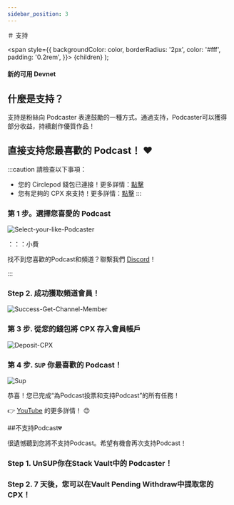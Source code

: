 ```yaml
---
sidebar_position: 3
---
```


＃ 支持

   <span
    style={{
      backgroundColor: color,
      borderRadius: '2px',
      color: '#fff',
      padding: '0.2rem',
    }}>
    {children}
  </span>
);

#### 新的可用 <Highlight color="#25c2a0">Devnet</Highlight>

## 什麼是支持？

支持是粉絲向 Podcaster 表達鼓勵的一種方式。通過支持，Podcaster可以獲得部分收益，持續創作優質作品！

## 直接支持您最喜歡的 Podcast！ ❤️
:::caution 請檢查以下事項：
- 您的 Circlepod 錢包已連接！更多詳情：[點擊](/docs/wallet/connect-wallet)
- 您有足夠的 CPX 來支持！更多詳情：[點擊](/docs/wallet/airdrop)
:::

### 第 1 步。選擇您喜愛的 Podcast

![Select-your-like-Podcaster](/img/channel/support/choose-this-channel.png)

：：：小費

找不到您喜歡的Podcast和頻道？聯繫我們 [Discord](https://discord.gg/6ACR6uDJTC)！

:::

### Step 2. 成功獲取頻道會員！

![Success-Get-Channel-Member](/img/tutorial/pool.png)

### 第 3 步. 從您的錢包將 CPX 存入會員帳戶

![Deposit-CPX](/img/tutorial/deposit.png)

### 第 4 步. `SUP` 你最喜歡的 Podcast！

![Sup](/img/tutorial/sup-channel.png)

恭喜！您已完成“為Podcast投票和支持Podcast”的所有任務！

👉 [YouTube](https://www.youtube.com/watch?v=UVlw9bc5Mt0) 的更多詳情！ 😍

##不支持Podcast💔

很遺憾聽到您將不支持Podcast。希望有機會再次支持Podcast！

### Step 1. **UnSUP**你在**Stack Vault**中的 Podcaster！
### Step 2. 7 天後，您可以在**Vault Pending Withdraw**中提取您的 CPX！